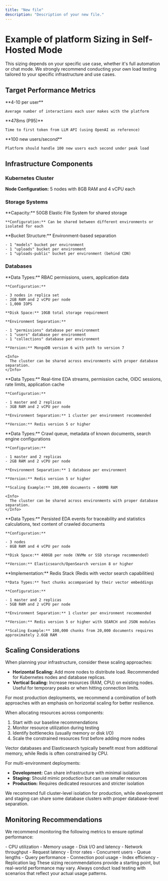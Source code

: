 ```yaml
---
title: "New file"
description: "Description of your new file."
---
```


# Example of platform Sizing in Self-Hosted Mode

<Info>
  This sizing depends on your specific use case, whether it's full automation or chat mode. We strongly recommend conducting your own load testing tailored to your specific infrastructure and use cases.
</Info>

## Target Performance Metrics

<CardGroup cols="3">
  <Card title="User Interactions">
    **4-10 per user**

    Average number of interactions each user makes with the platform
  </Card>
  <Card title="First Token Response">
    **478ms (P95)**

    Time to first token from LLM API (using OpenAI as reference)
  </Card>
  <Card title="Concurrent Users">
    **100 new users/second**

    Platform should handle 100 new users each second under peak load
  </Card>
</CardGroup>

## Infrastructure Components

### Kubernetes Cluster

**Node Configuration:** 5 nodes with 8GB RAM and 4 vCPU each

### Storage Systems

<Tabs>
  <Tab title="EFS">
    **Capacity:** 50GB Elastic File System for shared storage

    **Configuration:** Can be shared between different environments or isolated for each
  </Tab>
  <Tab title="Object Storage">
    **Bucket Structure:** Environment-based separation

    - 1 "models" bucket per environment
    - 1 "uploads" bucket per environment
    - 1 "uploads-public" bucket per environment (behind CDN)
  </Tab>
</Tabs>

### Databases

<Tabs>
  <Tab title="MongoDB">
    **Data Types:** RBAC permissions, users, application data

    **Configuration:**

    - 3 nodes in replica set
    - 2GB RAM and 2 vCPU per node
    - 1,000 IOPS

    **Disk Space:** 10GB total storage requirement

    **Environment Separation:**

    - 1 "permissions" database per environment
    - 1 "users" database per environment
    - 1 "collections" database per environment

    **Version:** MongoDB version 6 with path to version 7

    <Info>
      The cluster can be shared across environments with proper database separation.
    </Info>
  </Tab>
  <Tab title="Redis Cache & Broker">
    **Data Types:** Real-time EDA streams, permission cache, OIDC sessions, rate limits, application cache

    **Configuration:**

    - 1 master and 2 replicas
    - 3GB RAM and 2 vCPU per node

    **Environment Separation:** 1 cluster per environment recommended

    **Version:** Redis version 5 or higher
  </Tab>
  <Tab title="Redis Crawler">
    **Data Types:** Crawl queue, metadata of known documents, search engine configurations

    **Configuration:**

    - 1 master and 2 replicas
    - 2GB RAM and 2 vCPU per node

    **Environment Separation:** 1 database per environment

    **Version:** Redis version 5 or higher

    **Scaling Example:** 100,000 documents → 600MB RAM

    <Info>
      The cluster can be shared across environments with proper database separation.
    </Info>
  </Tab>
  <Tab title="Elasticsearch/OpenSearch">
    **Data Types:** Persisted EDA events for traceability and statistics calculations, text content of crawled documents

    **Configuration:**

    - 3 nodes
    - 8GB RAM and 4 vCPU per node

    **Disk Space:** 400GB per node (NVMe or SSD storage recommended)

    **Version:** Elasticsearch/OpenSearch version 8 or higher
  </Tab>
  <Tab title="Vector Database">
    **Implementation:** Redis Stack (Redis with vector search capabilities)

    **Data Types:** Text chunks accompanied by their vector embeddings

    **Configuration:**

    - 1 master and 2 replicas
    - 5GB RAM and 2 vCPU per node

    **Environment Separation:** 1 cluster per environment recommended

    **Version:** Redis version 5 or higher with SEARCH and JSON modules

    **Scaling Example:** 100,000 chunks from 20,000 documents requires approximately 2.6GB RAM
  </Tab>
</Tabs>

## Scaling Considerations

<Accordion title="Horizontal vs. Vertical Scaling">
  When planning your infrastructure, consider these scaling approaches:

  - **Horizontal Scaling:** Add more nodes to distribute load. Recommended for Kubernetes nodes and database replicas.
  - **Vertical Scaling:** Increase resources (RAM, CPU) on existing nodes. Useful for temporary peaks or when hitting connection limits.

  For most production deployments, we recommend a combination of both approaches with an emphasis on horizontal scaling for better resilience.
</Accordion>

<Accordion title="Resource Allocation Strategy">
  When allocating resources across components:

  1. Start with our baseline recommendations
  2. Monitor resource utilization during testing
  3. Identify bottlenecks (usually memory or disk I/O)
  4. Scale the constrained resources first before adding more nodes

  Vector databases and Elasticsearch typically benefit most from additional memory, while Redis is often constrained by CPU.
</Accordion>

<Accordion title="Environment Isolation">
  For multi-environment deployments:

  - **Development:** Can share infrastructure with minimal isolation
  - **Staging:** Should mimic production but can use smaller resources
  - **Production:** Requires dedicated resources and stricter isolation

  We recommend full cluster-level isolation for production, while development and staging can share some database clusters with proper database-level separation.
</Accordion>

## Monitoring Recommendations

We recommend monitoring the following metrics to ensure optimal performance:

<CardGroup cols="3">
  <Card title="System Metrics" icon="server">
    - CPU utilization
    - Memory usage
    - Disk I/O and latency
    - Network throughput
  </Card>
  <Card title="Application Metrics" icon="gauge">
    - Request latency
    - Error rates
    - Concurrent users
    - Queue lengths
  </Card>
  <Card title="Database Metrics" icon="database">
    - Query performance
    - Connection pool usage
    - Index efficiency
    - Replication lag
  </Card>
</CardGroup>

<Info>
  These sizing recommendations provide a starting point, but real-world performance may vary. Always conduct load testing with scenarios that reflect your actual usage patterns.
</Info>